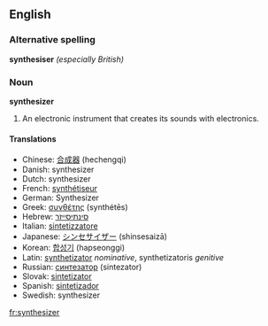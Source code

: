 {{Wikipedia}}
==English==

===Alternative spelling===
'''synthesiser''' ''(especially British)''

===Noun===
'''synthesizer'''
# An electronic instrument that creates its sounds with electronics.

====Translations====
*Chinese: [[合成器]] (hechengqi)
*Danish: synthesizer
*Dutch: synthesizer
*French: [[synthétiseur]]
*German: Synthesizer
*Greek: [[συνθέτης]] (synthét&#275;s)
*Hebrew: [[סינתיסייזר]]
*Italian: [[sintetizzatore]]
*Japanese: [[シンセサイザー]] (shinsesaiz&#257;)
*Korean: [[합성기]] (hapseonggi)
*Latin: [[synthetizator]] ''nominative'', synthetizatoris ''genitive''
*Russian: [[синтезатор]] (sintezator)
*Slovak: [[sintetizator]]
*Spanish: [[sintetizador]]
*Swedish: synthesizer

[[fr:synthesizer]]